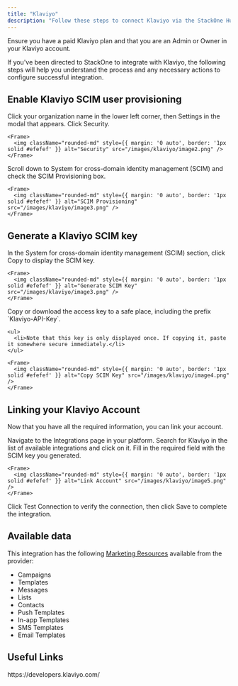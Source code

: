 ```yaml
---
title: "Klaviyo"
description: "Follow these steps to connect Klaviyo via the StackOne Hub successfully."
---
```



<Warning>
  Ensure you have a paid Klaviyo plan and that you are an Admin or Owner in your Klaviyo account.
</Warning>

If you've been directed to StackOne to integrate with Klaviyo, the following steps will help you understand the process and any necessary actions to configure successful integration.

## Enable Klaviyo SCIM user provisioning

<Steps>
  <Step title="Open Settings">
    Click your organization name in the lower left corner, then Settings in the modal that appears.
  </Step>

  <Step title="Navigate to Security">
    Click Security.

    <Frame>
      <img className="rounded-md" style={{ margin: '0 auto', border: '1px solid #efefef' }} alt="Security" src="/images/klaviyo/image2.png" />
    </Frame>
  </Step>

  <Step title="Enable SCIM Provisioning">
    Scroll down to System for cross-domain identity management (SCIM) and check the SCIM Provisioning box.

    <Frame>
      <img className="rounded-md" style={{ margin: '0 auto', border: '1px solid #efefef' }} alt="SCIM Provisioning" src="/images/klaviyo/image3.png" />
    </Frame>
  </Step>
</Steps>

## Generate a Klaviyo SCIM key

<Steps>
  <Step title="Generate SCIM Key">
    In the System for cross-domain identity management (SCIM) section, click Copy to display the SCIM key.

    <Frame>
      <img className="rounded-md" style={{ margin: '0 auto', border: '1px solid #efefef' }} alt="Generate SCIM Key" src="/images/klaviyo/image3.png" />
    </Frame>
  </Step>

  <Step title="Copy SCIM Key">
    Copy or download the access key to a safe place, including the prefix `Klaviyo-API-Key`.

    <ul>
      <li>Note that this key is only displayed once. If copying it, paste it somewhere secure immediately.</li>
    </ul>

    <Frame>
      <img className="rounded-md" style={{ margin: '0 auto', border: '1px solid #efefef' }} alt="Copy SCIM Key" src="/images/klaviyo/image4.png" />
    </Frame>
  </Step>
</Steps>

## Linking your Klaviyo Account

Now that you have all the required information, you can link your account.

<Steps>
  <Step title="Access Integrations">
    Navigate to the Integrations page in your platform.
  </Step>

  <Step title="Find Klaviyo">
    Search for Klaviyo in the list of available integrations and click on it.
  </Step>

  <Step title="Enter Connection Details">
    Fill in the required field with the SCIM key you generated.
    
    <Frame>
      <img className="rounded-md" style={{ margin: '0 auto', border: '1px solid #efefef' }} alt="Link Account" src="/images/klaviyo/image5.png" />
    </Frame>
  </Step>

  <Step title="Test and Save">
    Click Test Connection to verify the connection, then click Save to complete the integration.
  </Step>
</Steps>

<IntegrationFooter />

## Available data

This integration has the following [Marketing Resources](https://docs.stackone.com/reference/getting-started-with-your-api) available from the provider:
<ul>
  <li>Campaigns</li>
  <li>Templates</li>
  <li>Messages</li>
  <li>Lists</li>
  <li>Contacts</li>
  <li>Push Templates</li>
  <li>In-app Templates</li>
  <li>SMS Templates</li>
  <li>Email Templates</li>
</ul>

## Useful Links
<Card title="API Reference" icon="link" href="https://developers.klaviyo.com/">
    https://developers.klaviyo.com/
</Card>